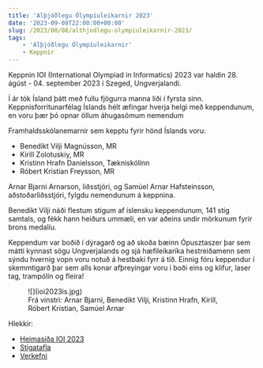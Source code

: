 ```yaml
---
title: 'Alþjóðlegu Ólympíuleikarnir 2023'
date: '2023-09-08T22:00:00+00:00'
slug: /2023/08/08/althjodlegu-olympiuleikarnir-2023/
tags:
    - 'Alþjóðlegu Ólympíuleikarnir'
    - Keppnir
---
```



Keppnin IOI (International Olympiad in Informatics) 2023 var haldin 28. ágúst - 04. september 2023 í Szeged, Ungverjalandi.

Í ár tók Ísland þátt með fullu fjögurra manna liði í fyrsta sinn.
Keppnisforritunarfélag Íslands hélt æfingar hverja helgi með keppendunum, en voru þær þó opnar öllum áhugasömum nemendum

Framhaldsskólanemarnir sem kepptu fyrir hönd Íslands voru:
- Benedikt Vilji Magnússon, MR
- Kirill Zolotuskiy, MR
- Kristinn Hrafn Daníelsson, Tækniskólinn
- Róbert Kristian Freysson, MR

Arnar Bjarni Arnarson, liðsstjóri, og Samúel Arnar Hafsteinsson, aðstoðarliðsstjóri, fylgdu nemendunum á keppnina.

Benedikt Vilji náði flestum stigum af íslensku keppendunum, 141 stig samtals, og fékk hann heiðurs ummæli, en var aðeins undir mörkunum fyrir brons medalíu.

Keppendum var boðið í dýragarð og að skoða bæinn Ópusztaszer þar sem mátti kynnast sögu Ungverjalands og sjá hæfileikaríka
hestreiðamenn sem sýndu hvernig vopn voru notuð á hestbaki fyrr á tíð.
Einnig fóru keppendur í skemmtigarð þar sem alls konar afþreyingar voru í boði eins og klifur, laser tag, trampólín og fleira!

<figure>
    ![](ioi2023is.jpg)
    <figcaption>Frá vinstri: Arnar Bjarni, Benedikt Vilji, Kristinn Hrafn, Kirill, Róbert Kristian, Samúel Arnar</figcaption>
</figure>

Hlekkir:
- [Heimasíða IOI 2023](https://ioi2023.hu)
- [Stigatafla](https://ioi-2023.github.io/)
- [Verkefni](https://ioi2023.hu/tasks/)
